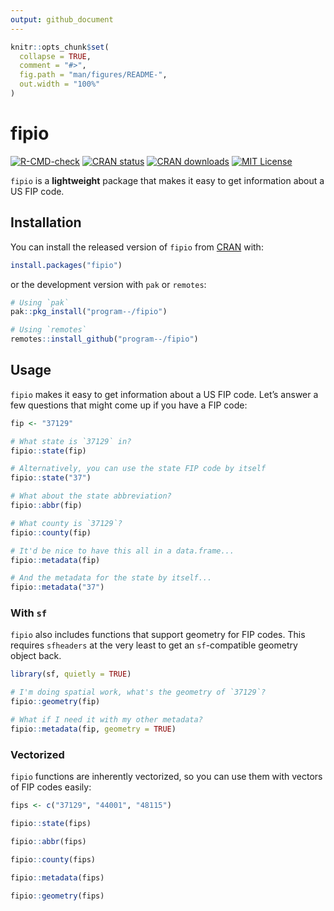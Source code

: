 ```yaml
---
output: github_document
---
```


<!-- README.md is generated from README.Rmd. Please edit that file -->

```r
knitr::opts_chunk$set(
  collapse = TRUE,
  comment = "#>",
  fig.path = "man/figures/README-",
  out.width = "100%"
)
```

# fipio

<!-- badges: start -->
[![R-CMD-check](https://github.com/program--/fipio/workflows/R-CMD-check/badge.svg)](https://github.com/program--/fipio/actions)
[![CRAN status](https://www.r-pkg.org/badges/version/fipio)](https://CRAN.R-project.org/package=fipio)
[![CRAN downloads](https://cranlogs.r-pkg.org/badges/fipio)](https://CRAN.R-project.org/package=fipio)
[![MIT License](https://img.shields.io/badge/license-MIT-blue.svg)](https://opensource.org/licenses/MIT)
<!-- badges: end -->

`fipio` is a **lightweight** package that makes it easy to get information about a US FIP code.

## Installation

You can install the released version of `fipio` from [CRAN](https://CRAN.R-project.org) with:

``` r
install.packages("fipio")
```

or the development version with `pak` or `remotes`:
``` r
# Using `pak`
pak::pkg_install("program--/fipio")

# Using `remotes`
remotes::install_github("program--/fipio")
```

## Usage

`fipio` makes it easy to get information about a US FIP code.
Let's answer a few questions that might come up if you have a FIP code:

```r
fip <- "37129"

# What state is `37129` in?
fipio::state(fip)

# Alternatively, you can use the state FIP code by itself
fipio::state("37")

# What about the state abbreviation?
fipio::abbr(fip)

# What county is `37129`?
fipio::county(fip)

# It'd be nice to have this all in a data.frame...
fipio::metadata(fip)

# And the metadata for the state by itself...
fipio::metadata("37")
```

### With `sf`
`fipio` also includes functions that support geometry for FIP codes. This requires
`sfheaders` at the very least to get an `sf`-compatible geometry object back.

```r
library(sf, quietly = TRUE)
```

```r
# I'm doing spatial work, what's the geometry of `37129`?
fipio::geometry(fip)

# What if I need it with my other metadata?
fipio::metadata(fip, geometry = TRUE)
```

### Vectorized
`fipio` functions are inherently vectorized, so you can use them with vectors of FIP codes easily:
```r
fips <- c("37129", "44001", "48115")

fipio::state(fips)

fipio::abbr(fips)

fipio::county(fips)

fipio::metadata(fips)

fipio::geometry(fips)
```